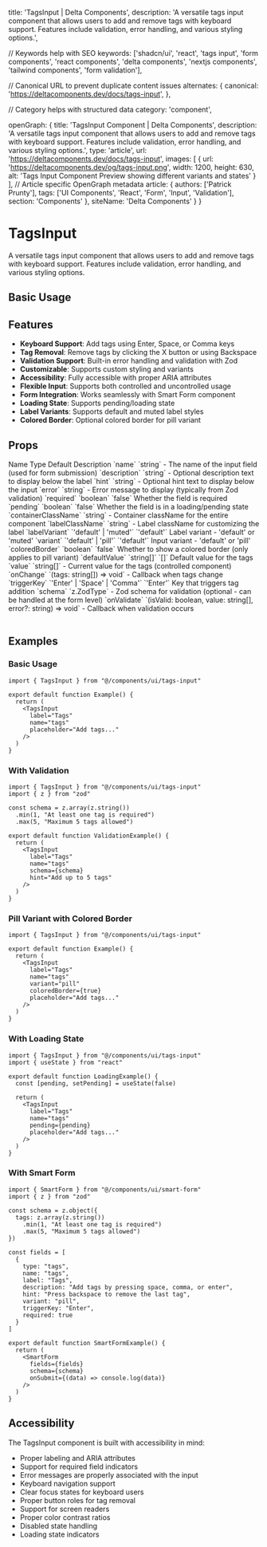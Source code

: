   title: 'TagsInput | Delta Components',
  description: 'A versatile tags input component that allows users to add and remove tags with keyboard support. Features include validation, error handling, and various styling options.',

  // Keywords help with SEO
  keywords: ['shadcn/ui', 'react', 'tags input', 'form components', 'react components', 'delta components', 'nextjs components', 'tailwind components', 'form validation'],

  // Canonical URL to prevent duplicate content issues
  alternates: {
    canonical: 'https://deltacomponents.dev/docs/tags-input',
  },

  // Category helps with structured data
  category: 'component',

  openGraph: {
    title: 'TagsInput Component | Delta Components',
    description: 'A versatile tags input component that allows users to add and remove tags with keyboard support. Features include validation, error handling, and various styling options.',
    type: 'article',
    url: 'https://deltacomponents.dev/docs/tags-input',
    images: [
      {
        url: 'https://deltacomponents.dev/og/tags-input.png',
        width: 1200,
        height: 630,
        alt: 'Tags Input Component Preview showing different variants and states'
      }
    ],
    // Article specific OpenGraph metadata
    article: {
      authors: ['Patrick Prunty'],
      tags: ['UI Components', 'React', 'Form', 'Input', 'Validation'],
      section: 'Components'
    },
    siteName: 'Delta Components'
  }
}

# TagsInput

A versatile tags input component that allows users to add and remove tags with keyboard support. Features include validation, error handling, and various styling options.

## Basic Usage

<ComponentTabs name="tags-input-basic" />

<InstallationInstructions componentName="tags-input" />

## Features

- **Keyboard Support**: Add tags using Enter, Space, or Comma keys
- **Tag Removal**: Remove tags by clicking the X button or using Backspace
- **Validation Support**: Built-in error handling and validation with Zod
- **Customizable**: Supports custom styling and variants
- **Accessibility**: Fully accessible with proper ARIA attributes
- **Flexible Input**: Supports both controlled and uncontrolled usage
- **Form Integration**: Works seamlessly with Smart Form component
- **Loading State**: Supports pending/loading state
- **Label Variants**: Supports default and muted label styles
- **Colored Border**: Optional colored border for pill variant

## Props

<Table>
  <TableHeader>
    <TableRow>
      <TableHead>Name</TableHead>
      <TableHead>Type</TableHead>
      <TableHead>Default</TableHead>
      <TableHead>Description</TableHead>
    </TableRow>
  </TableHeader>
  <TableBody>
    <TableRow>
      <TableCell>`name`</TableCell>
      <TableCell>`string`</TableCell>
      <TableCell>-</TableCell>
      <TableCell>The name of the input field (used for form submission)</TableCell>
    </TableRow>
    <TableRow>
      <TableCell>`description`</TableCell>
      <TableCell>`string`</TableCell>
      <TableCell>-</TableCell>
      <TableCell>Optional description text to display below the label</TableCell>
    </TableRow>
    <TableRow>
      <TableCell>`hint`</TableCell>
      <TableCell>`string`</TableCell>
      <TableCell>-</TableCell>
      <TableCell>Optional hint text to display below the input</TableCell>
    </TableRow>
    <TableRow>
      <TableCell>`error`</TableCell>
      <TableCell>`string`</TableCell>
      <TableCell>-</TableCell>
      <TableCell>Error message to display (typically from Zod validation)</TableCell>
    </TableRow>
    <TableRow>
      <TableCell>`required`</TableCell>
      <TableCell>`boolean`</TableCell>
      <TableCell>`false`</TableCell>
      <TableCell>Whether the field is required</TableCell>
    </TableRow>
    <TableRow>
      <TableCell>`pending`</TableCell>
      <TableCell>`boolean`</TableCell>
      <TableCell>`false`</TableCell>
      <TableCell>Whether the field is in a loading/pending state</TableCell>
    </TableRow>
    <TableRow>
      <TableCell>`containerClassName`</TableCell>
      <TableCell>`string`</TableCell>
      <TableCell>-</TableCell>
      <TableCell>Container className for the entire component</TableCell>
    </TableRow>
    <TableRow>
      <TableCell>`labelClassName`</TableCell>
      <TableCell>`string`</TableCell>
      <TableCell>-</TableCell>
      <TableCell>Label className for customizing the label</TableCell>
    </TableRow>
    <TableRow>
      <TableCell>`labelVariant`</TableCell>
      <TableCell>`'default' | 'muted'`</TableCell>
      <TableCell>`'default'`</TableCell>
      <TableCell>Label variant - 'default' or 'muted'</TableCell>
    </TableRow>
    <TableRow>
      <TableCell>`variant`</TableCell>
      <TableCell>`'default' | 'pill'`</TableCell>
      <TableCell>`'default'`</TableCell>
      <TableCell>Input variant - 'default' or 'pill'</TableCell>
    </TableRow>
    <TableRow>
      <TableCell>`coloredBorder`</TableCell>
      <TableCell>`boolean`</TableCell>
      <TableCell>`false`</TableCell>
      <TableCell>Whether to show a colored border (only applies to pill variant)</TableCell>
    </TableRow>
    <TableRow>
      <TableCell>`defaultValue`</TableCell>
      <TableCell>`string[]`</TableCell>
      <TableCell>`[]`</TableCell>
      <TableCell>Default value for the tags</TableCell>
    </TableRow>
    <TableRow>
      <TableCell>`value`</TableCell>
      <TableCell>`string[]`</TableCell>
      <TableCell>-</TableCell>
      <TableCell>Current value for the tags (controlled component)</TableCell>
    </TableRow>
    <TableRow>
      <TableCell>`onChange`</TableCell>
      <TableCell>`(tags: string[]) => void`</TableCell>
      <TableCell>-</TableCell>
      <TableCell>Callback when tags change</TableCell>
    </TableRow>
    <TableRow>
      <TableCell>`triggerKey`</TableCell>
      <TableCell>`'Enter' | 'Space' | 'Comma'`</TableCell>
      <TableCell>`'Enter'`</TableCell>
      <TableCell>Key that triggers tag addition</TableCell>
    </TableRow>
    <TableRow>
      <TableCell>`schema`</TableCell>
      <TableCell>`z.ZodType<string[]>`</TableCell>
      <TableCell>-</TableCell>
      <TableCell>Zod schema for validation (optional - can be handled at the form level)</TableCell>
    </TableRow>
    <TableRow>
      <TableCell>`onValidate`</TableCell>
      <TableCell>`(isValid: boolean, value: string[], error?: string) => void`</TableCell>
      <TableCell>-</TableCell>
      <TableCell>Callback when validation occurs</TableCell>
    </TableRow>
  </TableBody>
</Table>

## Examples

### Basic Usage

```tsx
import { TagsInput } from "@/components/ui/tags-input"

export default function Example() {
  return (
    <TagsInput
      label="Tags"
      name="tags"
      placeholder="Add tags..."
    />
  )
}
```

### With Validation

```tsx
import { TagsInput } from "@/components/ui/tags-input"
import { z } from "zod"

const schema = z.array(z.string())
  .min(1, "At least one tag is required")
  .max(5, "Maximum 5 tags allowed")

export default function ValidationExample() {
  return (
    <TagsInput
      label="Tags"
      name="tags"
      schema={schema}
      hint="Add up to 5 tags"
    />
  )
}
```

### Pill Variant with Colored Border

```tsx
import { TagsInput } from "@/components/ui/tags-input"

export default function Example() {
  return (
    <TagsInput
      label="Tags"
      name="tags"
      variant="pill"
      coloredBorder={true}
      placeholder="Add tags..."
    />
  )
}
```

### With Loading State

```tsx
import { TagsInput } from "@/components/ui/tags-input"
import { useState } from "react"

export default function LoadingExample() {
  const [pending, setPending] = useState(false)
  
  return (
    <TagsInput
      label="Tags"
      name="tags"
      pending={pending}
      placeholder="Add tags..."
    />
  )
}
```

### With Smart Form

```tsx
import { SmartForm } from "@/components/ui/smart-form"
import { z } from "zod"

const schema = z.object({
  tags: z.array(z.string())
    .min(1, "At least one tag is required")
    .max(5, "Maximum 5 tags allowed")
})

const fields = [
  {
    type: "tags",
    name: "tags",
    label: "Tags",
    description: "Add tags by pressing space, comma, or enter",
    hint: "Press backspace to remove the last tag",
    variant: "pill",
    triggerKey: "Enter",
    required: true
  }
]

export default function SmartFormExample() {
  return (
    <SmartForm
      fields={fields}
      schema={schema}
      onSubmit={(data) => console.log(data)}
    />
  )
}
```

## Accessibility

The TagsInput component is built with accessibility in mind:

- Proper labeling and ARIA attributes
- Support for required field indicators
- Error messages are properly associated with the input
- Keyboard navigation support
- Clear focus states for keyboard users
- Proper button roles for tag removal
- Support for screen readers
- Proper color contrast ratios
- Disabled state handling
- Loading state indicators
